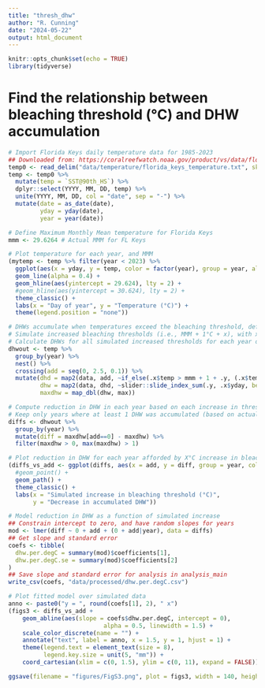 ```yaml
---
title: "thresh_dhw"
author: "R. Cunning"
date: "2024-05-22"
output: html_document
---
```


```r
knitr::opts_chunk$set(echo = TRUE)
library(tidyverse)
```

# Find the relationship between bleaching threshold (°C) and DHW accumulation

```r
# Import Florida Keys daily temperature data for 1985-2023
## Downloaded from: https://coralreefwatch.noaa.gov/product/vs/data/florida_keys.txt
temp0 <- read_delim("data/temperature/florida_keys_temperature.txt", skip = 20, trim_ws = TRUE)
temp <- temp0 %>%
  mutate(temp = `SST@90th_HS`) %>%
  dplyr::select(YYYY, MM, DD, temp) %>%
  unite(YYYY, MM, DD, col = "date", sep = "-") %>%
  mutate(date = as_date(date),
         yday = yday(date),
         year = year(date))

# Define Maximum Monthly Mean temperature for Florida Keys
mmm <- 29.6264 # Actual MMM for FL Keys

# Plot temperature for each year, and MMM
(mytemp <- temp %>% filter(year < 2023) %>%
  ggplot(aes(x = yday, y = temp, color = factor(year), group = year, alpha = 0.5)) +
  geom_line(alpha = 0.4) +
  geom_hline(aes(yintercept = 29.624), lty = 2) +
  #geom_hline(aes(yintercept = 30.624), lty = 2) +
  theme_classic() +
  labs(x = "Day of year", y = "Temperature (°C)") +
  theme(legend.position = "none"))

# DHWs accumulate when temperatures exceed the bleaching threshold, defined as MMM temperature + 1°C
# Simulate increased bleaching thresholds (i.e., MMM + 1°C + x), with x ranging from 0 to 1.5°C of additional increase
# Calculate DHWs for all simulated increased thresholds for each year of real temperature data
dhwout <- temp %>%
  group_by(year) %>%
  nest() %>%
  crossing(add = seq(0, 2.5, 0.1)) %>%
  mutate(dhd = map2(data, add, ~if_else(.x$temp > mmm + 1 + .y, (.x$temp - mmm) / 7, 0)),
         dhw = map2(data, dhd, ~slider::slide_index_sum(.y, .x$yday, before = 84L)),
         maxdhw = map_dbl(dhw, max))

# Compute reduction in DHW in each year based on each increase in threshold
# Keep only years where at least 1 DHW was accumulated (based on actual MMM)
diffs <- dhwout %>%
  group_by(year) %>%
  mutate(diff = maxdhw[add==0] - maxdhw) %>%
  filter(maxdhw > 0, max(maxdhw) > 1)

# Plot reduction in DHW for each year afforded by X°C increase in bleaching threshold
(diffs_vs_add <- ggplot(diffs, aes(x = add, y = diff, group = year, color = factor(year))) + 
  #geom_point() +
  geom_path() +
  theme_classic() +
  labs(x = "Simulated increase in bleaching threshold (°C)",
       y = "Decrease in accumulated DHW"))

# Model reduction in DHW as a function of simulated increase
## Constrain intercept to zero, and have random slopes for years
mod <- lmer(diff ~ 0 + add + (0 + add|year), data = diffs)
## Get slope and standard error
coefs <- tibble(
  dhw.per.degC = summary(mod)$coefficients[1],
  dhw.per.degC.se = summary(mod)$coefficients[2]
)
## Save slope and standard error for analysis in analysis_main
write_csv(coefs, "data/processed/dhw.per.degC.csv")

# Plot fitted model over simulated data
anno <- paste0("y = ", round(coefs[1], 2), " x")
(figs3 <- diffs_vs_add + 
    geom_abline(aes(slope = coefs$dhw.per.degC, intercept = 0),
                           alpha = 0.5, linewidth = 1.5) +
    scale_color_discrete(name = "") +
    annotate("text", label = anno, x = 1.5, y = 1, hjust = 1) +
    theme(legend.text = element_text(size = 8),
          legend.key.size = unit(5, "mm")) +
    coord_cartesian(xlim = c(0, 1.5), ylim = c(0, 11), expand = FALSE))

ggsave(filename = "figures/FigS3.png", plot = figs3, width = 140, height = 90, units = "mm")
```

